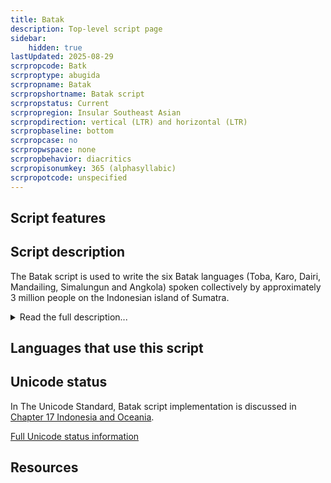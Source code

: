 ```yaml
---
title: Batak
description: Top-level script page
sidebar:
    hidden: true
lastUpdated: 2025-08-29
scrpropcode: Batk
scrproptype: abugida
scrpropname: Batak
scrpropshortname: Batak script
scrpropstatus: Current
scrpropregion: Insular Southeast Asian
scrpropdirection: vertical (LTR) and horizontal (LTR)
scrpropbaseline: bottom
scrpropcase: no
scrpropwspace: none
scrpropbehavior: diacritics
scrpropisonumkey: 365 (alphasyllabic)
scrpropotcode: unspecified
---
```



## Script features

<ScriptInfo />

## Script description

The Batak script is used to write the six Batak languages (Toba, Karo, Dairi, Mandailing, Simalungun and Angkola) spoken collectively by approximately 3 million people on the Indonesian island of Sumatra.

<details>
<summary>Read the full description...</summary>It is one of several scripts indigenous to the Indonesian archipelago, descended from the Old Kawi script, which in turn is derived from the Pallava, and ultimately the Brahmi, script.

It is an abugida; its 18 consonant letters each contain an inherent [a] vowel, which is modified by means of diacritics for other vowels. Syllable-final consonants are indicated by means of a pangolat (virama). Consonants do not form conjuncts. Punctuation is not normally used, but a number of bindu characters are used to disambiguate similar words or phrases or to separate sections of text. These marks may each have a number of variants and may perform more of an ornamental than a grammatical function. A further sign (pustaha) exists to separate a title from the following body of text, which normally begins on the same line.

Batak is read from left-to-right. Some have observed it being written vertically bottom-to-top along the length of a piece of bamboo. These bamboo stalks were placed next to each other and bound together with string in such a way as to form a bundle of plates inscribed with horizontal lines of right-running text.

The script was standardised in the 1850s, and was used in education until the declaration of Bahasa Indonesia as the national language in 1945, since which time literacy and usage has declined. However, something of a Batak renaissance in recent years has led to teaching materials once again being made available for use in schools.
</details>

## Languages that use this script

<WsList script='Batk' wsMax='5' />

## Unicode status

In The Unicode Standard, Batak script implementation is discussed in [Chapter 17 Indonesia and Oceania](http://www.unicode.org/versions/latest/ch17.pdf).


[Full Unicode status information](/scrlang/unicode/batk-unicode)

## Resources

<ScriptResources detailSummary='seemore' />

